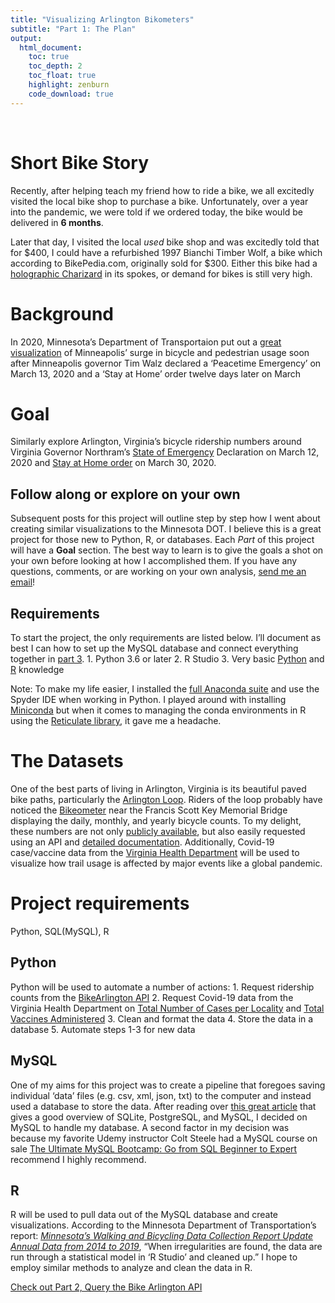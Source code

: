 ```yaml
---
title: "Visualizing Arlington Bikometers"
subtitle: "Part 1: The Plan"
output:
  html_document:
    toc: true
    toc_depth: 2
    toc_float: true
    highlight: zenburn
    code_download: true
---
```

\ 
\ 

# Short Bike Story
Recently, after helping teach my friend how to ride a bike, we all excitedly visited the local bike shop to purchase a bike. Unfortunately, over a year into the pandemic, we were told if we ordered today, the bike would be delivered in **6 months**.

Later that day, I visited the local *used* bike shop and was excitedly told that for \$400, I could have a refurbished 1997 Bianchi Timber Wolf, a bike which according to BikePedia.com, originally sold for \$300. Either this bike had a [holographic Charizard](https://www.polygon.com/22356401/holographic-charizard-ebay-300k-sold-pokemon-cards) in its spokes, or demand for bikes is still very high.

# Background
In 2020, Minnesota's Department of Transportaion put out a [great visualization](https://storymaps.arcgis.com/stories/70a3a57003b541ed8e911cd11103dc6a) of Minneapolis' surge in bicycle and pedestrian usage soon after Minneapolis governor Tim Walz declared a 'Peacetime Emergency' on March 13, 2020 and a 'Stay at Home' order twelve days later on March 

# Goal
Similarly explore Arlington, Virginia's bicycle ridership numbers around Virginia Governor Northram's [State of Emergency](https://www.governor.virginia.gov/newsroom/all-releases/2020/march/headline-853537-en.html) Declaration on March 12, 2020 and [Stay at Home order](https://www.governor.virginia.gov/newsroom/all-releases/2020/march/headline-855702-en.html) on March 30, 2020.

## Follow along or explore on your own
Subsequent posts for this project will outline step by step how I went about creating similar visualizations to the Minnesota DOT. I believe this is a great project for those new to Python, R, or databases. Each *Part* of this project will have a **Goal** section. The best way to learn is to give the goals a shot on your own before looking at how I accomplished them. If you have any questions, comments, or are working on your own analysis, [send me an email](mailto:mail.nathansprojects@gmail.com)!

## Requirements
To start the project, the only requirements are listed below. I'll document as best I can how to set up the MySQL database and connect everything together in [part 3](https://nathansprojects.com/part_3_setup_your_database.html).
1. Python 3.6 or later
2. R Studio
3. Very basic [Python](https://ocw.mit.edu/courses/electrical-engineering-and-computer-science/6-0001-introduction-to-computer-science-and-programming-in-python-fall-2016/) and [R](https://www.edx.org/course/data-science-r-basics) knowledge

Note: To make my life easier, I installed the [full Anaconda suite](https://www.anaconda.com/products/individual) and use the Spyder IDE when working in Python. I played around with installing [Miniconda](https://docs.conda.io/en/latest/miniconda.html) but when it comes to managing the conda environments in R using the [Reticulate library](https://rstudio.github.io/reticulate/), it gave me a headache. 

# The Datasets
One of the best parts of living in Arlington, Virginia is its beautiful paved bike paths, particularly the [Arlington Loop](https://www.bikearlington.com/wp-content/uploads/2017/04/Self-Guided-Route-Map_Arlington-Loop-min.pdf). Riders of the loop probably have noticed the [Bikeometer](https://www.bikearlington.com/wp-content/uploads/2017/03/bikeometer-min.jpg) near the Francis Scott Key Memorial Bridge displaying the daily, monthly, and yearly bicycle counts. To my delight, these numbers are not only [publicly available](http://counters.bikearlington.com/), but also easily requested using an API and [detailed documentation](http://counters.bikearlington.com/bike/assets/File/Regional_bikearlington_webservices.pdf). Additionally, Covid-19 case/vaccine data from the [Virginia Health Department](https://www.vdh.virginia.gov/coronavirus/) will be used to visualize how trail usage is affected by major events like a global pandemic.

# Project requirements
Python, SQL(MySQL), R 

## Python
Python will be used to automate a number of actions:
1.  Request ridership counts from the [BikeArlington API](http://counters.bikearlington.com/counter-dashboard/)
2.  Request Covid-19 data from the Virginia Health Department on [Total Number of Cases per Locality](https://data.virginia.gov/Government/VDH-COVID-19-PublicUseDataset-Cases/bre9-aqqr) and [Total Vaccines Administered](https://data.virginia.gov/dataset/VDH-COVID-19-PublicUseDataset-Vaccines-DosesAdmini/28k2-x2rj)
3.  Clean and format the data
4.  Store the data in a database
5.  Automate steps 1-3 for new data

## MySQL
One of my aims for this project was to create a pipeline that foregoes saving individual 'data' files (e.g. csv, xml, json, txt) to the computer and instead used a database to store the data. After reading over [this great article](https://realpython.com/python-mysql/) that gives a good overview of SQLite, PostgreSQL, and MySQL, I decided on MySQL to handle my database. A second factor in my decision was because my favorite Udemy instructor Colt Steele had a MySQL course on sale [The Ultimate MySQL Bootcamp: Go from SQL Beginner to Expert](https://www.udemy.com/course/the-ultimate-mysql-bootcamp-go-from-sql-beginner-to-expert/) recommend I highly recommend.

## R
R will be used to pull data out of the MySQL database and create visualizations. According to the Minnesota Department of Transportation's report: [*Minnesota's Walking and Bicycling Data Collection Report Update Annual Data from 2014 to 2019*](https://www.dot.state.mn.us/bike-ped-counting/reports/2018-2019%20MinnesotaPedBikeCountReport.pdf), "When irregularities are found, the data are run through a statistical model in 'R Studio' and cleaned up." I hope to employ similar methods to analyze and clean the data in R. 

[Check out Part 2, Query the Bike Arlington API](https://nathansprojects.com/part_2_query_the_api.html)


